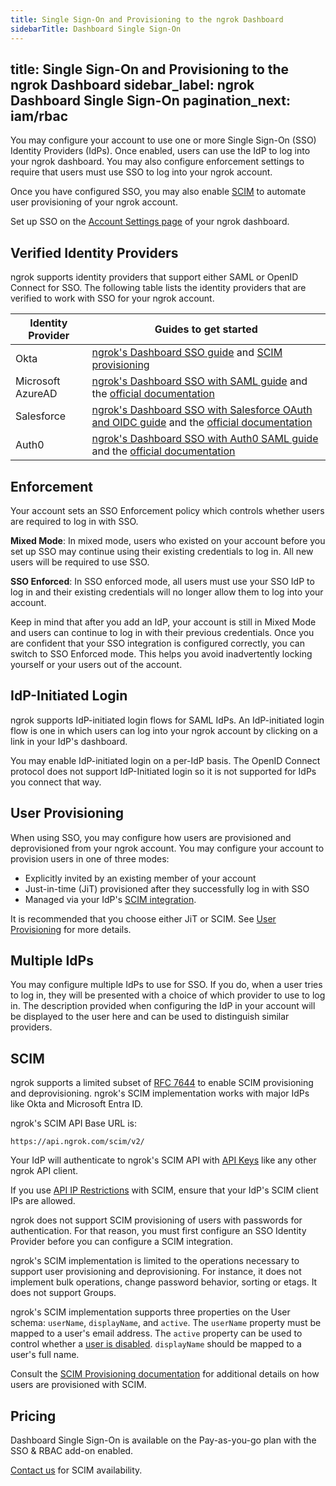 ```yaml
---
title: Single Sign-On and Provisioning to the ngrok Dashboard
sidebarTitle: Dashboard Single Sign-On
---
```


title: Single Sign-On and Provisioning to the ngrok Dashboard
sidebar_label: ngrok Dashboard Single Sign-On
pagination_next: iam/rbac
---

You may configure your account to use one or more Single Sign-On (SSO) Identity
Providers (IdPs). Once enabled, users can use the IdP to log into your ngrok
dashboard. You may also configure enforcement settings to require that users
must use SSO to log into your ngrok account.

Once you have configured SSO, you may also enable [SCIM](#scim) to
automate user provisioning of your ngrok account.

Set up SSO on the [Account Settings page](https://dashboard.ngrok.com/settings)
of your ngrok dashboard.

## Verified Identity Providers

ngrok supports identity providers that support either SAML or OpenID Connect for SSO.
The following table lists the identity providers that are verified to work with SSO for your ngrok account.

| Identity Provider | Guides to get started                                                                                                                                                                                                                                                              |
| ----------------- | ---------------------------------------------------------------------------------------------------------------------------------------------------------------------------------------------------------------------------------------------------------------------------------- |
| Okta              | [ngrok's Dashboard SSO guide](https://ngrok.com/docs/integrations/okta/dashboard-sso-okta-setup/) and [SCIM provisioning](https://ngrok.com/docs/integrations/okta/scim/)                                                                                                          |
| Microsoft AzureAD | [ngrok's Dashboard SSO with SAML guide](https://ngrok.com/docs/integrations/microsoft/sso-saml/) and the [official documentation](https://learn.microsoft.com/en-us/entra/architecture/auth-saml)                                                                                  |
| Salesforce        | [ngrok's Dashboard SSO with Salesforce OAuth and OIDC guide](https://ngrok.com/docs/integrations/salesforce/dashboard-sso-with-oidc) and the [official documentation](https://developer.salesforce.com/docs/atlas.en-us.api_rest.meta/api_rest/intro_oauth_and_connected_apps.htm) |
| Auth0             | [ngrok's Dashboard SSO with Auth0 SAML guide](https://ngrok.com/docs/integrations/auth0/dashboard-sso/) and the [official documentation](https://auth0.com/docs/quickstart/native/device/interactive)                                                                              |

## Enforcement

Your account sets an SSO Enforcement policy which controls whether users are
required to log in with SSO.

**Mixed Mode**: In mixed mode, users who existed on your account before you set
up SSO may continue using their existing credentials to log in. All new users
will be required to use SSO.

**SSO Enforced**: In SSO enforced mode, all users must use your SSO IdP to log
in and their existing credentials will no longer allow them to log into your
account.

Keep in mind that after you add an IdP, your account is still in Mixed Mode and
users can continue to log in with their previous credentials. Once you are
confident that your SSO integration is configured correctly, you can switch to
SSO Enforced mode. This helps you avoid inadvertently locking yourself or your
users out of the account.

## IdP-Initiated Login

ngrok supports IdP-initiated login flows for SAML IdPs. An IdP-initiated login
flow is one in which users can log into your ngrok account by clicking on a
link in your IdP's dashboard.

You may enable IdP-initiated login on a per-IdP basis. The OpenID Connect
protocol does not support IdP-Initiated login so it is not supported for IdPs
you connect that way.

## User Provisioning

When using SSO, you may configure how users are provisioned and deprovisioned
from your ngrok account. You may configure your account to provision users in one
of three modes:

- Explicitly invited by an existing member of your account
- Just-in-time (JiT) provisioned after they successfully log in with SSO
- Managed via your IdP's [SCIM integration](#scim).

It is recommended that you choose either JiT or SCIM. See [User
Provisioning](/iam/users/#provisioning) for more details.

## Multiple IdPs

You may configure multiple IdPs to use for SSO. If you do, when a user tries to
log in, they will be presented with a choice of which provider to use
to log in. The description provided when configuring the IdP in your account will be displayed to the user here and can be used to distinguish similar providers.

## SCIM

ngrok supports a limited subset of [RFC
7644](https://datatracker.ietf.org/doc/html/rfc7644) to enable SCIM
provisioning and deprovisioning. ngrok's SCIM implementation works with major
IdPs like Okta and Microsoft Entra ID.

ngrok's SCIM API Base URL is:

```
https://api.ngrok.com/scim/v2/
```

Your IdP will authenticate to ngrok's SCIM API with [API
Keys](/api/#authentication) like any other ngrok API client.

If you use [API IP Restrictions](/api/#ip-restrictions) with SCIM, ensure that
your IdP's SCIM client IPs are allowed.

ngrok does not support SCIM provisioning of users with passwords for
authentication. For that reason, you must first configure an SSO Identity
Provider before you can configure a SCIM integration.

ngrok's SCIM implementation is limited to the operations necessary to support
user provisioning and deprovisioning. For instance, it does not implement bulk
operations, change password behavior, sorting or etags. It does not support
Groups.

ngrok's SCIM implementation supports three properties on the User schema:
`userName`, `displayName`, and `active`. The `userName` property must be mapped
to a user's email address. The `active` property can be used to control whether
a [user is disabled](/iam/users/#disabling). `displayName` should be mapped to
a user's full name.

Consult the [SCIM Provisioning documentation](/iam/users/#scim) for additional
details on how users are provisioned with SCIM.

## Pricing

Dashboard Single Sign-On is available on the Pay-as-you-go plan with the SSO & RBAC add-on enabled.

[Contact us](mailto:support@ngrok.com) for SCIM availability.
